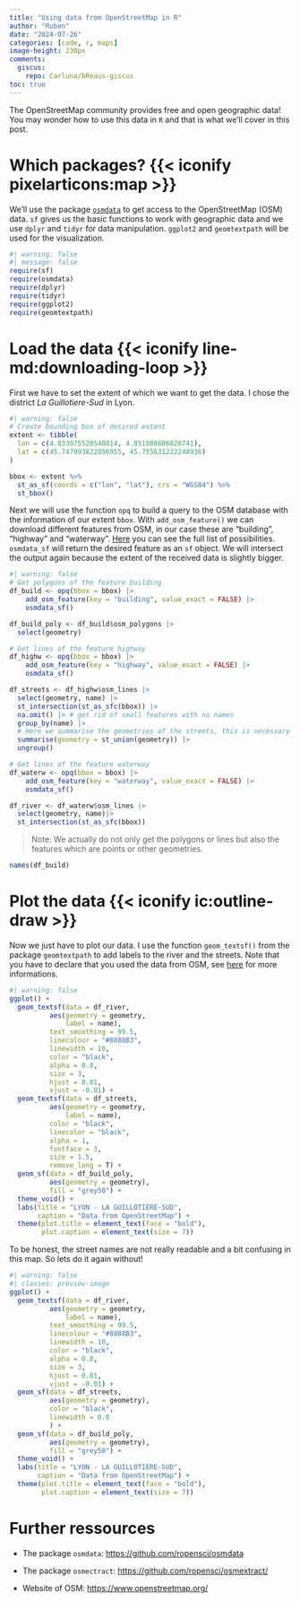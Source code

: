 ```yaml
---
title: "Using data from OpenStreetMap in R"
author: "Ruben"
date: "2024-07-26"
categories: [code, r, maps]
image-height: 230px
comments:
  giscus:
    repo: Carluna/bReaus-giscus
toc: true
---
```


The OpenStreetMap community provides free and open geographic data! You may wonder how to use this data in `R` and that is what we'll cover in this post.

# Which packages? {{< iconify pixelarticons:map >}}

We'll use the package [`osmdata`](https://github.com/ropensci/osmdata) to get access to the OpenStreetMap (OSM) data. `sf` gives us the basic functions to work with geographic data and we use `dplyr` and `tidyr` for data manipulation. `ggplot2` and `geomtextpath` will be used for the visualization.

```r
#| warning: false
#| message: false
require(sf)
require(osmdata)
require(dplyr)
require(tidyr)
require(ggplot2)
require(geomtextpath)
```

# Load the data {{< iconify line-md:downloading-loop >}}

First we have to set the extent of which we want to get the data. I chose the district *La Guillotiere-Sud* in Lyon.

```r
#| warning: false
# Create bounding box of desired extent
extent <- tibble(
  lon = c(4.833075520540814, 4.851088606828741),
  lat = c(45.747993822856955, 45.755631222240936)  
)

bbox <- extent %>% 
  st_as_sf(coords = c("lon", "lat"), crs = "WGS84") %>% 
  st_bbox() 
```

Next we will use the function `opq` to build a query to the OSM database with the information of our extent `bbox`. With `add_osm_feature()` we can download different features from OSM, in our case these are "building", "highway" and "waterway". [Here](https://wiki.openstreetmap.org/wiki/Map_Features) you can see the full list of possibilities. `osmdata_sf` will return the desired feature as an `sf` object. We will intersect the output again because the extent of the received data is slightly bigger.

```r
#| warning: false
# Get polygons of the feature building
df_build <- opq(bbox = bbox) |> 
    add_osm_feature(key = "building", value_exact = FALSE) |> 
    osmdata_sf()  

df_build_poly <- df_build$osm_polygons |> 
  select(geometry)

# Get lines of the feature highway
df_highw <- opq(bbox = bbox) |> 
    add_osm_feature(key = "highway", value_exact = FALSE) |> 
    osmdata_sf()  

df_streets <- df_highw$osm_lines |> 
  select(geometry, name) |> 
  st_intersection(st_as_sfc(bbox)) |> 
  na.omit() |> # get rid of small features with no names
  group_by(name) |> 
  # Here we summarise the geometries of the streets, this is necessary to plot the names of the streets later
  summarise(geometry = st_union(geometry)) |> 
  ungroup()

# Get lines of the feature waterway
df_waterw <- opq(bbox = bbox) |> 
    add_osm_feature(key = "waterway", value_exact = FALSE) |> 
    osmdata_sf() 

df_river <- df_waterw$osm_lines |> 
  select(geometry, name)|> 
  st_intersection(st_as_sfc(bbox))
```

> Note: We actually do not only get the polygons or lines but also the features which are points or other geometries.

```r
names(df_build)
```

# Plot the data {{< iconify ic:outline-draw >}}

Now we just have to plot our data. I use the function `geom_textsf()` from the package `geomtextpath` to add labels to the river and the streets. Note that you have to declare that you used the data from OSM, see [here](https://www.openstreetmap.org/copyright) for more informations.

```r
#| warning: false
ggplot() +
  geom_textsf(data = df_river,
          aes(geometry = geometry,
              label = name),
          text_smoothing = 99.5,
          linecolour = "#8888B3",
          linewidth = 10,
          color = "black", 
          alpha = 0.8, 
          size = 3, 
          hjust = 0.01,
          vjust = -0.01) +
  geom_textsf(data = df_streets,
          aes(geometry = geometry,
              label = name),
          color = "black",
          linecolor = "black",
          alpha = 1,
          fontface = 3,
          size = 1.5,
          remove_long = T) +
  geom_sf(data = df_build_poly,
          aes(geometry = geometry),
          fill = "grey50") +
  theme_void() +
  labs(title = "LYON - LA GUILLOTIÈRE-SUD",
       caption = "Data from OpenStreetMap") +
  theme(plot.title = element_text(face = "bold"),
        plot.caption = element_text(size = 7))
```

To be honest, the street names are not really readable and a bit confusing in this map. So lets do it again without!

```r
#| warning: false
#| classes: preview-image
ggplot() +
  geom_textsf(data = df_river,
          aes(geometry = geometry,
              label = name),
          text_smoothing = 99.5,
          linecolour = "#8888B3",
          linewidth = 10,
          color = "black", 
          alpha = 0.8, 
          size = 3, 
          hjust = 0.01,
          vjust = -0.01) +
  geom_sf(data = df_streets,
          aes(geometry = geometry),
          color = "black",
          linewidth = 0.8
          ) +
  geom_sf(data = df_build_poly,
          aes(geometry = geometry),
          fill = "grey50") +
  theme_void() +
  labs(title = "LYON - LA GUILLOTIÈRE-SUD",
       caption = "Data from OpenStreetMap") +
  theme(plot.title = element_text(face = "bold"),
        plot.caption = element_text(size = 7))
```


# Further ressources

-   The package `osmdata`: <https://github.com/ropensci/osmdata>

-   The package `osmectract`: [https://github.com/ropensci/osmextract/](https://github.com/ropensci/osmextract/)

-   Website of OSM: [https://www.openstreetmap.org/](https://www.openstreetmap.org/)
